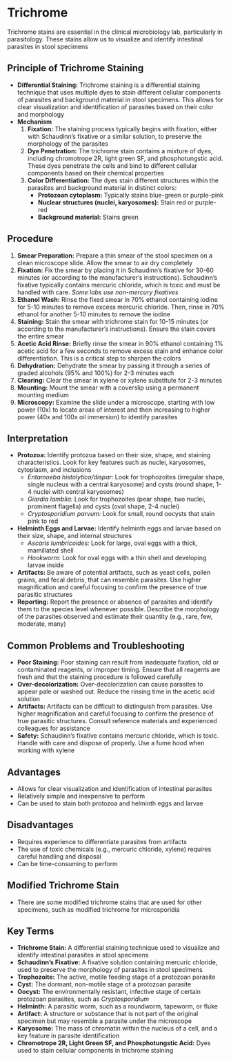# Trichrome {-}

Trichrome stains are essential in the clinical microbiology lab, particularly in parasitology. These stains allow us to visualize and identify intestinal parasites in stool specimens

## **Principle of Trichrome Staining** {-}

*   **Differential Staining:** Trichrome staining is a differential staining technique that uses multiple dyes to stain different cellular components of parasites and background material in stool specimens. This allows for clear visualization and identification of parasites based on their color and morphology
*   **Mechanism**
    1.  **Fixation:** The staining process typically begins with fixation, either with Schaudinn's fixative or a similar solution, to preserve the morphology of the parasites
    2.  **Dye Penetration:** The trichrome stain contains a mixture of dyes, including chromotrope 2R, light green SF, and phosphotungstic acid. These dyes penetrate the cells and bind to different cellular components based on their chemical properties
    3.  **Color Differentiation:** The dyes stain different structures within the parasites and background material in distinct colors:
        *   **Protozoan cytoplasm:** Typically stains blue-green or purple-pink
        *   **Nuclear structures (nuclei, karyosomes):** Stain red or purple-red
        *   **Background material:** Stains green

## **Procedure** {-}

1.  **Smear Preparation:** Prepare a thin smear of the stool specimen on a clean microscope slide. Allow the smear to air dry completely
2.  **Fixation:** Fix the smear by placing it in Schaudinn's fixative for 30-60 minutes (or according to the manufacturer's instructions). Schaudinn's fixative typically contains mercuric chloride, which is toxic and must be handled with care. *Some labs use non-mercury fixatives*
3.  **Ethanol Wash:** Rinse the fixed smear in 70% ethanol containing iodine for 5-10 minutes to remove excess mercuric chloride. Then, rinse in 70% ethanol for another 5-10 minutes to remove the iodine
4.  **Staining:** Stain the smear with trichrome stain for 10-15 minutes (or according to the manufacturer's instructions). Ensure the stain covers the entire smear
5.  **Acetic Acid Rinse:** Briefly rinse the smear in 90% ethanol containing 1% acetic acid for a few seconds to remove excess stain and enhance color differentiation. This is a critical step to sharpen the colors
6.  **Dehydration:** Dehydrate the smear by passing it through a series of graded alcohols (95% and 100%) for 2-3 minutes each
7.  **Clearing:** Clear the smear in xylene or xylene substitute for 2-3 minutes
8.  **Mounting:** Mount the smear with a coverslip using a permanent mounting medium
9.  **Microscopy:** Examine the slide under a microscope, starting with low power (10x) to locate areas of interest and then increasing to higher power (40x and 100x oil immersion) to identify parasites

## **Interpretation** {-}

*   **Protozoa:** Identify protozoa based on their size, shape, and staining characteristics. Look for key features such as nuclei, karyosomes, cytoplasm, and inclusions
    *   *Entamoeba histolytica/dispar:* Look for trophozoites (irregular shape, single nucleus with a central karyosome) and cysts (round shape, 1-4 nuclei with central karyosomes)
    *   *Giardia lamblia:* Look for trophozoites (pear shape, two nuclei, prominent flagella) and cysts (oval shape, 2-4 nuclei)
    *   *Cryptosporidium parvum:* Look for small, round oocysts that stain pink to red
*   **Helminth Eggs and Larvae:** Identify helminth eggs and larvae based on their size, shape, and internal structures
    *   *Ascaris lumbricoides:* Look for large, oval eggs with a thick, mamillated shell
    *   *Hookworm:* Look for oval eggs with a thin shell and developing larvae inside
*   **Artifacts:** Be aware of potential artifacts, such as yeast cells, pollen grains, and fecal debris, that can resemble parasites. Use higher magnification and careful focusing to confirm the presence of true parasitic structures
*   **Reporting:** Report the presence or absence of parasites and identify them to the species level whenever possible. Describe the morphology of the parasites observed and estimate their quantity (e.g., rare, few, moderate, many)

## **Common Problems and Troubleshooting** {-}

*   **Poor Staining:** Poor staining can result from inadequate fixation, old or contaminated reagents, or improper timing. Ensure that all reagents are fresh and that the staining procedure is followed carefully
*   **Over-decolorization:** Over-decolorization can cause parasites to appear pale or washed out. Reduce the rinsing time in the acetic acid solution
*   **Artifacts:** Artifacts can be difficult to distinguish from parasites. Use higher magnification and careful focusing to confirm the presence of true parasitic structures. Consult reference materials and experienced colleagues for assistance
*   **Safety:** Schaudinn's fixative contains mercuric chloride, which is toxic. Handle with care and dispose of properly. Use a fume hood when working with xylene

## **Advantages** {-}

*   Allows for clear visualization and identification of intestinal parasites
*   Relatively simple and inexpensive to perform
*   Can be used to stain both protozoa and helminth eggs and larvae

## **Disadvantages** {-}

*   Requires experience to differentiate parasites from artifacts
*   The use of toxic chemicals (e.g., mercuric chloride, xylene) requires careful handling and disposal
*   Can be time-consuming to perform

## **Modified Trichrome Stain** {-}

*   There are some modified trichrome stains that are used for other specimens, such as modified trichrome for microsporidia

## **Key Terms** {-}

*   **Trichrome Stain:** A differential staining technique used to visualize and identify intestinal parasites in stool specimens
*   **Schaudinn's Fixative:** A fixative solution containing mercuric chloride, used to preserve the morphology of parasites in stool specimens
*   **Trophozoite:** The active, motile feeding stage of a protozoan parasite
*   **Cyst:** The dormant, non-motile stage of a protozoan parasite
*   **Oocyst:** The environmentally resistant, infective stage of certain protozoan parasites, such as *Cryptosporidium*
*   **Helminth:** A parasitic worm, such as a roundworm, tapeworm, or fluke
*   **Artifact:** A structure or substance that is not part of the original specimen but may resemble a parasite under the microscope
*   **Karyosome:** The mass of chromatin within the nucleus of a cell, and a key feature in parasite identification
*   **Chromotrope 2R, Light Green SF, and Phosphotungstic Acid:** Dyes used to stain cellular components in trichrome staining

